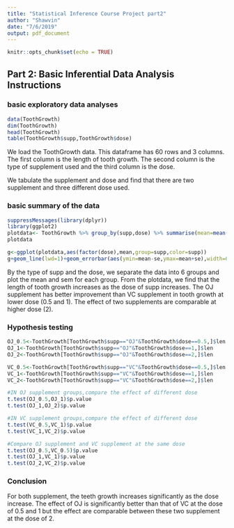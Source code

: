 ```yaml
---
title: "Statistical Inference Course Project part2"
author: "Shawvin"
date: "7/6/2019"
output: pdf_document
---
```


```r
knitr::opts_chunk$set(echo = TRUE)
```

## Part 2: Basic Inferential Data Analysis Instructions

### basic exploratory data analyses
```r
data(ToothGrowth)
dim(ToothGrowth)
head(ToothGrowth)
table(ToothGrowth$supp,ToothGrowth$dose)
```

We load the ToothGrowth data. This dataframe has 60 rows and 3 columns. The first column is the length of tooth growth. The second column is the type of supplement used and the third column is the dose.

We tabulate the supplement and dose and find that there are two supplement and three different dose used. 

### basic summary of the data
```r
suppressMessages(library(dplyr))
library(ggplot2)
plotdata<- ToothGrowth %>% group_by(supp,dose) %>% summarise(mean=mean(len),se=sd(len)/sqrt(length(len)))
plotdata

g<-ggplot(plotdata,aes(factor(dose),mean,group=supp,color=supp))
g+geom_line(lwd=1)+geom_errorbar(aes(ymin=mean-se,ymax=mean+se),width=0.1)+labs(x="Dose",y="Length")+ggtitle("Tooth Growth")
```
By the type of supp and the dose, we separate the data into 6 groups and plot the mean and sem for each group. From the plotdata, we find that the length of tooth growth increases as the dose of supp increases. The OJ supplement has better improvement than VC supplement in tooth growth at lower dose (0.5 and 1). The effect of two supplements are comparable at higher dose (2).

### Hypothesis testing
```r
OJ_0.5<-ToothGrowth[ToothGrowth$supp=="OJ"&ToothGrowth$dose==0.5,]$len
OJ_1<-ToothGrowth[ToothGrowth$supp=="OJ"&ToothGrowth$dose==1,]$len
OJ_2<-ToothGrowth[ToothGrowth$supp=="OJ"&ToothGrowth$dose==2,]$len

VC_0.5<-ToothGrowth[ToothGrowth$supp=="VC"&ToothGrowth$dose==0.5,]$len
VC_1<-ToothGrowth[ToothGrowth$supp=="VC"&ToothGrowth$dose==1,]$len
VC_2<-ToothGrowth[ToothGrowth$supp=="VC"&ToothGrowth$dose==2,]$len

#IN OJ supplement groups,compare the effect of different dose
t.test(OJ_0.5,OJ_1)$p.value
t.test(OJ_1,OJ_2)$p.value

#IN VC supplement groups,compare the effect of different dose
t.test(VC_0.5,VC_1)$p.value
t.test(VC_1,VC_2)$p.value

#Compare OJ supplement and VC supplement at the same dose
t.test(OJ_0.5,VC_0.5)$p.value
t.test(OJ_1,VC_1)$p.value
t.test(OJ_2,VC_2)$p.value
```

### Conclusion
For both supplement, the teeth growth increases significantly as the dose increase. The effect of OJ is significantly better than that of VC at the dose of 0.5 and 1 but the effect are comparable between these two supplement at the dose of 2.

